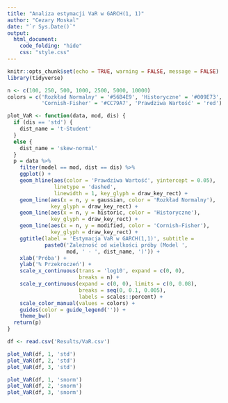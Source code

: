 ```yaml
---
title: "Analiza estymacji VaR w GARCH(1, 1)"
author: "Cezary Moskal"
date: "`r Sys.Date()`"
output: 
  html_document:
    code_folding: "hide"
    css: "style.css"
---
```


```r
knitr::opts_chunk$set(echo = TRUE, warning = FALSE, message = FALSE)
library(tidyverse)
```

```r
n <- c(100, 250, 500, 1000, 2500, 5000, 10000)
colors = c('Rozkład Normalny' = '#56B4E9', 'Historyczne' = '#009E73',
           'Cornish-Fisher' = '#CC79A7', 'Prawdziwa Wartość' = 'red')

plot_VaR <- function(data, mod, dis) {
  if (dis == 'std') {
    dist_name = 't-Student'
  }
  else {
    dist_name = 'skew-normal'
  }
  p = data %>%
    filter(model == mod, dist == dis) %>%
    ggplot() +
    geom_hline(aes(color = 'Prawdziwa Wartość', yintercept = 0.05),
               linetype = 'dashed',
               linewidth = 1, key_glyph = draw_key_rect) +
    geom_line(aes(x = n, y = gaussian, color = 'Rozkład Normalny'),
              key_glyph = draw_key_rect) +
    geom_line(aes(x = n, y = historic, color = 'Historyczne'),
              key_glyph = draw_key_rect) +
    geom_line(aes(x = n, y = modified, color = 'Cornish-Fisher'),
              key_glyph = draw_key_rect) +
    ggtitle(label = 'Estymacja VaR w GARCH(1,1)', subtitle = 
            paste0('Zależność od wielkości próby (Model ',
                   mod, ' - ', dist_name, ')')) +
    xlab('Próba') +
    ylab('% Przekroczeń') +
    scale_x_continuous(trans = 'log10', expand = c(0, 0),
                       breaks = n) +
    scale_y_continuous(expand = c(0, 0), limits = c(0, 0.08),
                       breaks = seq(0, 0.1, 0.005),
                       labels = scales::percent) +
    scale_color_manual(values = colors) +
    guides(color = guide_legend('')) +
    theme_bw()
  return(p)
}
```

```r
df <- read.csv('Results/VaR.csv')
```

```r
plot_VaR(df, 1, 'std')
plot_VaR(df, 2, 'std')
plot_VaR(df, 3, 'std')
```

```r
plot_VaR(df, 1, 'snorm')
plot_VaR(df, 2, 'snorm')
plot_VaR(df, 3, 'snorm')
```
